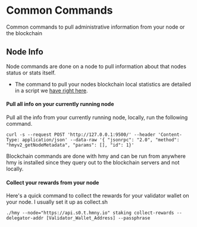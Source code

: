 # Common Commands
Common commands to pull administrative information from your node or the blockchain
## Node Info
Node commands are done on a node to pull information about that nodes status or stats itself. 
- The command to pull your nodes blockchain local statistics are detailed in a script we [have right here](/harmony/post/scripts/stats#how-do-i-see-what-block-were-on).
#### Pull all info on your currently running node
Pull all the info from your currently running node, locally, run the following command.
```text
curl -s --request POST 'http://127.0.0.1:9500/' --header 'Content-Type: application/json' --data-raw '{ "jsonrpc": "2.0", "method": "hmyv2_getNodeMetadata", "params": [], "id": 1}'
```
Blockchain commands are done with hmy and can be run from anywhere hmy is installed since they query out to the blockchain servers and not locally.
#### Collect your rewards from your node
Here's a quick command to collect the rewards for your validator wallet on your node. I usually set it up as collect.sh
```text
./hmy --node="https://api.s0.t.hmny.io" staking collect-rewards --delegator-addr [Validator_Wallet_Address] --passphrase
```
